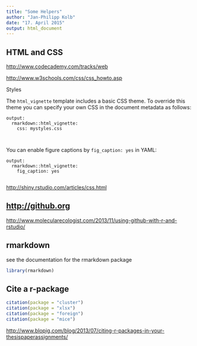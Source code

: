 ```yaml
---
title: "Some Helpers"
author: "Jan-Philipp Kolb"
date: "17. April 2015"
output: html_document
---
```


## HTML and CSS

<http://www.codecademy.com/tracks/web>

<http://www.w3schools.com/css/css_howto.asp>

Styles

The `html_vignette` template includes a basic CSS theme. To override this theme you can specify your own CSS in the document metadata as follows:

    output: 
      rmarkdown::html_vignette:
        css: mystyles.css
        
        
You can enable figure captions by `fig_caption: yes` in YAML:        
        
    output:
      rmarkdown::html_vignette:
        fig_caption: yes        
        
<http://shiny.rstudio.com/articles/css.html>

        
## <http://github.org>

<http://www.molecularecologist.com/2013/11/using-github-with-r-and-rstudio/>

## rmarkdown

see the documentation for the rmarkdown package

```r
library(rmarkdown)
```


## Cite a r-package

```r
citation(package = "cluster")
citation(package = "xlsx")
citation(package = "foreign")
citation(package = "mice")
```

<http://www.blopig.com/blog/2013/07/citing-r-packages-in-your-thesispaperassignments/>
